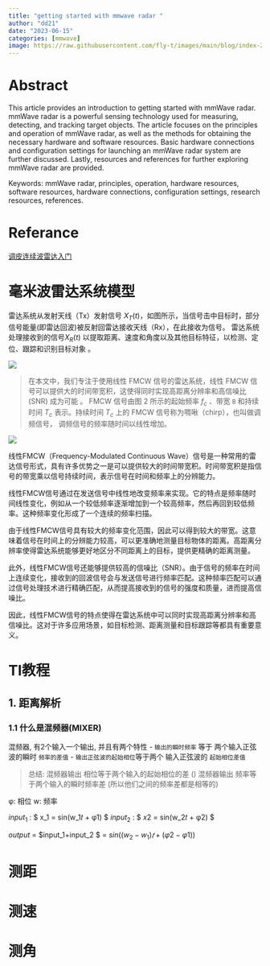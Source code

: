 ```yaml
---
title: "getting started with mmwave radar " 
author: "dd21"
date: "2023-06-15" 
categories: [mmwave]
image: https://raw.githubusercontent.com/fly-t/images/main/blog/index-2023-06-15-10-59-38.png
---
```



# Abstract
This article provides an introduction to getting started with mmWave radar. mmWave radar is a powerful sensing technology used for measuring, detecting, and tracking target objects. The article focuses on the principles and operation of mmWave radar, as well as the methods for obtaining the necessary hardware and software resources. Basic hardware connections and configuration settings for launching an mmWave radar system are further discussed. Lastly, resources and references for further exploring mmWave radar are provided.

Keywords: mmWave radar, principles, operation, hardware resources, software resources, hardware connections, configuration settings, research resources, references.

# Referance

[调皮连续波雷达入门](https://zhuanlan.zhihu.com/p/510398532)

# 毫米波雷达系统模型

雷达系统从发射天线（Tx）发射信号 $X_T(t)$，如图所示，当信号击中目标时，部分信号能量(即雷达回波)被反射回雷达接收天线（Rx），在此接收为信号。 雷达系统处理接收到的信号$X_R(t)$ 以提取距离、速度和角度以及其他目标特征，以检测、定位、跟踪和识别目标对象 。

![](https://raw.githubusercontent.com/fly-t/images/main/blog/index-2023-06-15-11-20-20.png)


>在本文中，我们专注于使用线性 FMCW 信号的雷达系统，线性 FMCW 信号可以提供大的时间带宽积，这使得同时实现高距离分辨率和高信噪比 (SNR) 成为可能 。 FMCW 信号由图 2 所示的起始频率 $f_c$ 、带宽 `B` 和持续时间 $T_c$ 表示。持续时间 $T_c$ 上的 FMCW 信号称为啁啾（chirp），也叫做调频信号， 调频信号的频率随时间以线性增加。

![](https://raw.githubusercontent.com/fly-t/images/main/blog/index-2023-06-15-11-27-23.png)



线性FMCW（Frequency-Modulated Continuous Wave）信号是一种常用的雷达信号形式，具有许多优势之一是可以提供较大的时间带宽积。时间带宽积是指信号的带宽乘以信号持续时间，表示信号在时间和频率上的分辨能力。

线性FMCW信号通过在发送信号中线性地改变频率来实现。它的特点是频率随时间线性变化，例如从一个较低频率逐渐增加到一个较高频率，然后再回到较低频率。这种频率变化形成了一个连续的频率扫描。

由于线性FMCW信号具有较大的频率变化范围，因此可以得到较大的带宽。这意味着信号在时间上的分辨能力较高，可以更准确地测量目标物体的距离。高距离分辨率使得雷达系统能够更好地区分不同距离上的目标，提供更精确的距离测量。

此外，线性FMCW信号还能够提供较高的信噪比（SNR）。由于信号的频率在时间上连续变化，接收到的回波信号会与发送信号进行频率匹配。这种频率匹配可以通过信号处理技术进行精确匹配，从而提高接收到的信号的强度和质量，进而提高信噪比。

因此，线性FMCW信号的特点使得在雷达系统中可以同时实现高距离分辨率和高信噪比。这对于许多应用场景，如目标检测、距离测量和目标跟踪等都具有重要意义。










# TI教程
## 1. 距离解析
### 1.1 什么是混频器(MIXER)

混频器, 有2个输入一个输出, 并且有两个特性
- `输出的瞬时频率` 等于 两个输入正弦波的瞬时 `频率的差值`
- `输出正弦波的起始相位`等于两个 输入正弦波的 `起始相位差值`

> 总结: 
> 混频器输出 相位等于两个输入的起始相位的差     ()
> 混频器输出 频率等于两个输入的瞬时频率差       (所以他们之间的频率差都是相等的)

φ: 相位
w: 频率

$input_1$ : $ x_1 = sin(w_1𝑡 + φ1) $
$input_2$ : $ 𝑥2 = sin(w_2𝑡 + φ2) $

$output$ = $input_1+input_2 $ = $sin((w_2-w_1)𝑡 + (φ2-φ1))$

# 测距


# 测速


# 测角